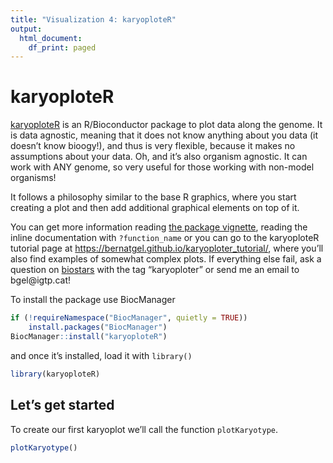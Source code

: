 ```yaml
---
title: "Visualization 4: karyoploteR"
output:
  html_document:
    df_print: paged
---
```



# karyoploteR

[karyoploteR](http://bioconductor.org/packages/karyoploteR/) is an 
R/Bioconductor package to plot data along the genome. It is data agnostic, 
meaning that it does not know anything about you data (it doesn't know bioogy!),
and thus is very flexible, because it makes no assumptions about your data. Oh,
and it's also organism agnostic. It can work with ANY genome, so very useful for
those working with non-model organisms!

It follows a philosophy similar to the base R graphics, where you start 
creating a plot and then add additional graphical elements on top of it.

You can get more information reading [the package vignette](http://bioconductor.org/packages/devel/bioc/vignettes/karyoploteR/inst/doc/karyoploteR.html),
reading the inline documentation with `?function_name` or you can go to the
karyoploteR tutorial page at [https://bernatgel.github.io/karyoploter_tutorial/](https://bernatgel.github.io/karyoploter_tutorial/), where you'll also find examples of somewhat complex plots. If 
everything else fail, ask a question on [biostars](https://www.biostars.org/) 
with the tag "karyoploter" or send me an email to bgel@igtp.cat!


To install the package use BiocManager
```r
if (!requireNamespace("BiocManager", quietly = TRUE))
    install.packages("BiocManager")
BiocManager::install("karyoploteR")
```

and once it's installed, load it with `library()`

```r
library(karyoploteR)
```



## Let's get started

To create our first karyoplot we'll call the function `plotKaryotype`.

```r
plotKaryotype()
```

 

